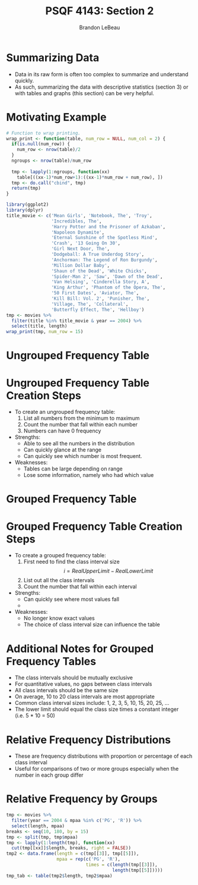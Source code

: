 % PSQF 4143: Section 2
% Brandon LeBeau

# Summarizing Data
- Data in its raw form is often too complex to summarize and understand quickly.
- As such, summarizing the data with descriptive statistics (section 3) or with tables and graphs (this section) can be very helpful.

# Motivating Example
```r
# Function to wrap printing.
wrap_print <- function(table, num_row = NULL, num_col = 2) {
  if(is.null(num_row)) {
    num_row <- nrow(table)/2
  }
  ngroups <- nrow(table)/num_row
  
  tmp <- lapply(1:ngroups, function(xx) 
    table[((xx-1)*num_row+1):((xx-1)*num_row + num_row), ])
  tmp <- do.call("cbind", tmp)
  return(tmp)
}

library(ggplot2)
library(dplyr)
title_movie <- c('Mean Girls', 'Notebook, The', 'Troy',
                 'Incredibles, The', 
                 'Harry Potter and the Prisoner of Azkaban',
                 'Napoleon Dynamite', 
                 'Eternal Sunshine of the Spotless Mind',
                 'Crash', '13 Going On 30', 
                 'Girl Next Door, The', 
                 'Dodgeball: A True Underdog Story',
                 'Anchorman: The Legend of Ron Burgundy',
                 'Million Dollar Baby',
                 'Shaun of the Dead', 'White Chicks',
                 'Spider-Man 2', 'Saw', 'Dawn of the Dead',
                 'Van Helsing', 'Cinderella Story, A', 
                 'King Arthur', 'Phantom of the Opera, The',
                 '50 First Dates', 'Aviator, The', 
                 'Kill Bill: Vol. 2', 'Punisher, The',
                 'Village, The', 'Collateral',
                 'Butterfly Effect, The', 'Hellboy')
tmp <- movies %>%
  filter(title %in% title_movie & year == 2004) %>%
  select(title, length)
wrap_print(tmp, num_row = 15)
```

# Ungrouped Frequency Table


# Ungrouped Frequency Table Creation Steps
- To create an ungrouped frequency table:
    1. List all numbers from the minimum to maximum
    2. Count the number that fall within each number
    3. Numbers can have 0 frequency
    
- Strengths:
    - Able to see all the numbers in the distribution
    - Can quickly glance at the range
    - Can quickly see which number is most frequent.
- Weaknesses:
    - Tables can be large depending on range
    - Lose some information, namely who had which value
    
# Grouped Frequency Table


# Grouped Frequency Table Creation Steps
- To create a grouped frequency table:
    1. First need to find the class interval size
       $$ i = Real Upper Limit - Real Lower Limit $$
    2. List out all the class intervals
    3. Count the number that fall within each interval
    
- Strengths:
    - Can quickly see where most values fall
    - 
- Weaknesses:
    - No longer know exact values
    - The choice of class interval size can influence the table

# Additional Notes for Grouped Frequency Tables
- The class intervals should be mutually exclusive
- For quantitative values, no gaps between class intervals
- All class intervals should be the same size
- On average, 10 to 20 class intervals are most appropriate
- Common class interval sizes include: 1, 2, 3, 5, 10, 15, 20, 25, ...
- The lower limit should equal the class size times a constant integer (i.e. 5 * 10 = 50)

# Relative Frequency Distributions
- These are frequency distributions with proportion or percentage of each class interval
- Useful for comparisons of two or more groups especially when the number in each group differ

# Relative Frequency by Groups
```r
tmp <- movies %>%
  filter(year == 2004 & mpaa %in% c('PG', 'R')) %>%
  select(length, mpaa)
breaks <- seq(10, 180, by = 15)
tmp <- split(tmp, tmp$mpaa)
tmp <- lapply(1:length(tmp), function(xx)
  cut(tmp[[xx]]$length, breaks, right = FALSE))
tmp2 <- data.frame(length = c(tmp[[3]], tmp[[5]]), 
                   mpaa = rep(c('PG', 'R'), 
                              times = c(length(tmp[[3]]),
                                        length(tmp[[5]]))))
tmp_tab <- table(tmp2$length, tmp2$mpaa)
```


